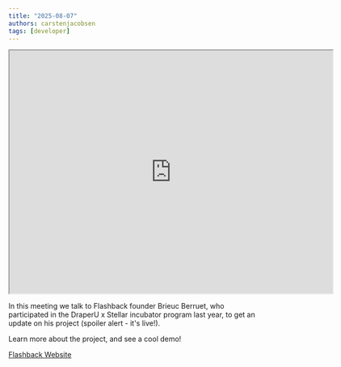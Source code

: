 ```yaml
---
title: "2025-08-07"
authors: carstenjacobsen
tags: [developer]
---
```


<iframe
  src="https://www.youtube.com/embed/EuAUCfAWg-4?si=qnw6St8rMuWi0ON0"
  width="640"
  height="480"
  allow="autoplay"
></iframe>

In this meeting we talk to Flashback founder Brieuc Berruet, who participated in the DraperU x Stellar incubator program last year, to get an update on his project (spoiler alert - it's live!).

Learn more about the project, and see a cool demo!

[Flashback Website](https://www.flashback.tech)